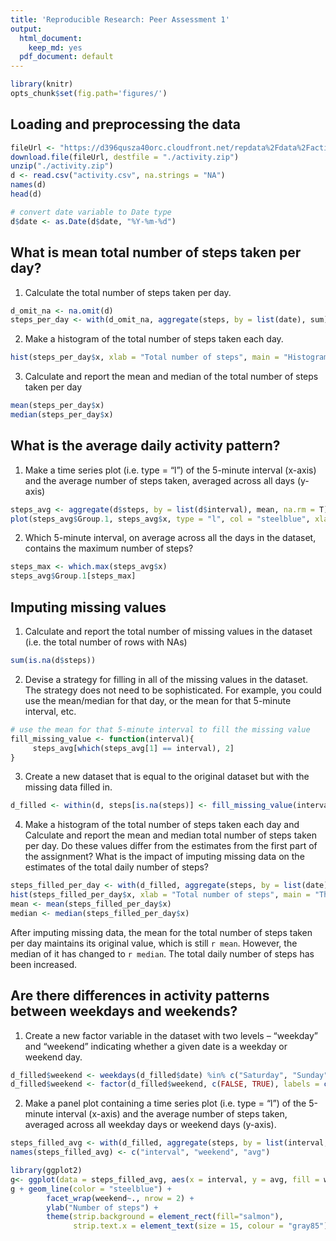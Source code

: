 ```yaml
---
title: 'Reproducible Research: Peer Assessment 1'
output:
  html_document:
    keep_md: yes
  pdf_document: default
---
```

```r
library(knitr)
opts_chunk$set(fig.path='figures/')
```


## Loading and preprocessing the data
```r
fileUrl <- "https://d396qusza40orc.cloudfront.net/repdata%2Fdata%2Factivity.zip"
download.file(fileUrl, destfile = "./activity.zip")
unzip("./activity.zip")
d <- read.csv("activity.csv", na.strings = "NA")
names(d)
head(d)

# convert date variable to Date type
d$date <- as.Date(d$date, "%Y-%m-%d")
```


## What is mean total number of steps taken per day?
1. Calculate the total number of steps taken per day.
```r
d_omit_na <- na.omit(d)
steps_per_day <- with(d_omit_na, aggregate(steps, by = list(date), sum))
```

2. Make a histogram of the total number of steps taken each day.
```r
hist(steps_per_day$x, xlab = "Total number of steps", main = "Histogram of the total number of steps taken each day")
```

3. Calculate and report the mean and median of the total number of steps taken per day
```r
mean(steps_per_day$x)
median(steps_per_day$x)
```


## What is the average daily activity pattern?
1. Make a time series plot (i.e. type = "l") of the 5-minute interval (x-axis) and the average number of steps taken, averaged across all days (y-axis)
```r
steps_avg <- aggregate(d$steps, by = list(d$interval), mean, na.rm = T)
plot(steps_avg$Group.1, steps_avg$x, type = "l", col = "steelblue", xlab = "5-minute interval", ylab = "Average number of steps")
```

2. Which 5-minute interval, on average across all the days in the dataset, contains the maximum number of steps?
```r
steps_max <- which.max(steps_avg$x)
steps_avg$Group.1[steps_max]
```


## Imputing missing values
1. Calculate and report the total number of missing values in the dataset (i.e. the total number of rows with NAs)
```r
sum(is.na(d$steps))
```

2. Devise a strategy for filling in all of the missing values in the dataset. The strategy does not need to be sophisticated. For example, you could use the mean/median for that day, or the mean for that 5-minute interval, etc.
```r
# use the mean for that 5-minute interval to fill the missing value
fill_missing_value <- function(interval){
     steps_avg[which(steps_avg[1] == interval), 2]
}
```


3. Create a new dataset that is equal to the original dataset but with the missing data filled in.
```r
d_filled <- within(d, steps[is.na(steps)] <- fill_missing_value(interval))
```

4. Make a histogram of the total number of steps taken each day and Calculate and report the mean and median total number of steps taken per day. Do these values differ from the estimates from the first part of the assignment? What is the impact of imputing missing data on the estimates of the total daily number of steps?
```r
steps_filled_per_day <- with(d_filled, aggregate(steps, by = list(date), sum))
hist(steps_filled_per_day$x, xlab = "Total number of steps", main = "The total number of steps taken each day after imputing missing data")
mean <- mean(steps_filled_per_day$x)
median <- median(steps_filled_per_day$x)
```

After imputing missing data, the mean for the total number of steps taken per day maintains its original value, which is still `r mean`. However, the median of it has changed to `r median`. The total daily number of steps has been increased.


## Are there differences in activity patterns between weekdays and weekends?
1. Create a new factor variable in the dataset with two levels – “weekday” and “weekend” indicating whether a given date is a weekday or weekend day.
```r
d_filled$weekend <- weekdays(d_filled$date) %in% c("Saturday", "Sunday")
d_filled$weekend <- factor(d_filled$weekend, c(FALSE, TRUE), labels = c("weekday", "weekend"))
```

2. Make a panel plot containing a time series plot (i.e. type = "l") of the 5-minute interval (x-axis) and the average number of steps taken, averaged across all weekday days or weekend days (y-axis).
```r
steps_filled_avg <- with(d_filled, aggregate(steps, by = list(interval, weekend), mean))
names(steps_filled_avg) <- c("interval", "weekend", "avg")

library(ggplot2)
g<- ggplot(data = steps_filled_avg, aes(x = interval, y = avg, fill = weekend))
g + geom_line(color = "steelblue") + 
        facet_wrap(weekend~., nrow = 2) + 
        ylab("Number of steps") +
        theme(strip.background = element_rect(fill="salmon"),
              strip.text.x = element_text(size = 15, colour = "gray85"))
```






